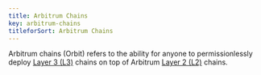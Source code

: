 ```yaml
---
title: Arbitrum Chains
key: arbitrum-chains
titleforSort: Arbitrum Chains
---
```


Arbitrum chains (Orbit) refers to the ability for anyone to permissionlessly deploy [Layer 3 (L3)](/intro/glossary#layer-3-l3) chains on top of Arbitrum [Layer 2 (L2)](/intro/glossary#layer-2-l2) chains.
